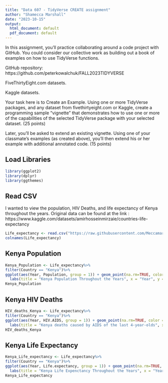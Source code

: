 ```yaml
---
title: "Data 607 - TidyVerse CREATE assignment"
author: "Shamecca Marshall"
date: "2023-10-15"
output:
  html_document: default
  pdf_document: default
---
```


In this assignment, you’ll practice collaborating around a code project with GitHub.  You could consider our collective work as building out a book of examples on how to use TidyVerse functions.

GitHub repository:  https://github.com/peterkowalchuk/FALL2023TIDYVERSE

FiveThirtyEight.com datasets.

Kaggle datasets. 

Your task here is to Create an Example.  Using one or more TidyVerse packages, and any dataset from fivethirtyeight.com or Kaggle, create a programming sample “vignette” that demonstrates how to use one or more of the capabilities of the selected TidyVerse package with your selected dataset. (25 points)

Later, you'll be asked to extend an existing vignette.  Using one of your classmate’s examples (as created above), you'll then extend his or her example with additional annotated code. (15 points)

## Load Libraries
```r
library(ggplot2)
library(dplyr)
library(ggthemes)
```

## Read CSV

I wanted to view the population, HIV Deaths, and life expectancy of Kenya throughout the years. Original data can be found at the link :
https://www.kaggle.com/datasets/amirhosseinmirzaie/countries-life-expectancy
```r
Life_expectancy <- read.csv("https://raw.githubusercontent.com/Meccamarshall/Data607/main/life_expectancy.csv")
colnames(Life_expectancy)
```
## Kenya Population
```r
Kenya_Population <- Life_expectancy%>%
filter(Country == "Kenya")%>%
ggplot(aes(Year, Population, group = 1)) + geom_point(na.rm=TRUE, color = "hotpink") + geom_line(na.rm=TRUE, color = "orange")+
  labs(title = "Kenya Population Throughout the Years", x = "Year", y = "Population (million)")
Kenya_Population
```

## Kenya HIV Deaths
```r
HIV_deaths_Kenya <- Life_expectancy%>%
filter(Country == "Kenya")%>%
ggplot(aes(Year, HIV.AIDS, group = 1)) + geom_point(na.rm=TRUE, color = "hotpink") + geom_line(na.rm=TRUE, color = "orange")+
  labs(title = "Kenya deaths caused by AIDS of the last 4-year-olds", x = "Year", y = "HIV/AIDS Deaths")
HIV_deaths_Kenya
```
## Kenya Life Expectancy 
```r
Kenya_Life_expectancy <- Life_expectancy%>%
filter(Country == "Kenya")%>%
ggplot(aes(Year, Life.expectancy, group = 1)) + geom_point(na.rm=TRUE, color = "hotpink") + geom_line(na.rm=TRUE, color = "orange")+
  labs(title = "Kenya Life Expenctancy Throughout the Years", x = "Year", y = "Life expectancy")
Kenya_Life_expectancy
```